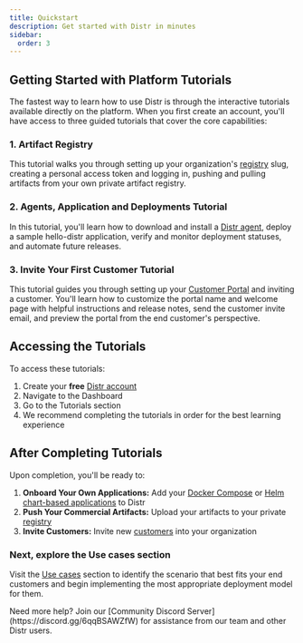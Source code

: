 ```yaml
---
title: Quickstart
description: Get started with Distr in minutes
sidebar:
  order: 3
---
```



## Getting Started with Platform Tutorials

The fastest way to learn how to use Distr is through the interactive tutorials available directly on the platform. When you first create an account, you'll have access to three guided tutorials that cover the core capabilities:

<ThemeImage
  lightSrc="/src/assets/docs/getting-started/quickstart/tutorials-light.png"
  darkSrc="/src/assets/docs/getting-started/quickstart/tutorials-dark.png"
  alt="Fully-Self-Managed diagram"
/>

### 1. Artifact Registry

This tutorial walks you through setting up your organization's [registry](/docs/product/registry/) slug, creating a personal access token and logging in, pushing and pulling artifacts from your own private artifact registry.

### 2. Agents, Application and Deployments Tutorial

In this tutorial, you'll learn how to download and install a [Distr agent](/docs/product/agents/), deploy a sample hello-distr application, verify and monitor deployment statuses, and automate future releases.

### 3. Invite Your First Customer Tutorial

This tutorial guides you through setting up your [Customer Portal](/docs/product/distr-hub/#what-customers-can-do-in-the-customer-portal) and inviting a customer. You'll learn how to customize the portal name and welcome page with helpful instructions and release notes, send the customer invite email, and preview the portal from the end customer's perspective.

## Accessing the Tutorials

To access these tutorials:

1. Create your **free** [Distr account](https://app.distr.sh/login)
2. Navigate to the Dashboard
3. Go to the Tutorials section
4. We recommend completing the tutorials in order for the best learning experience


## After Completing Tutorials

Upon completion, you'll be ready to:

1. **Onboard Your Own Applications:** Add your [Docker Compose](/docs/guides/platform-management/onboarding-a-docker-app/) or [Helm chart-based applications](/docs/guides/platform-management/onboarding-a-helm-app/) to Distr
2. **Push Your Commercial Artifacts:** Upload your artifacts to your private [registry](/docs/product/registry/)
3. **Invite Customers:** Invite new [customers](docs/guides/platform-management/onboarding-a-new-customer/) into your organization

### Next, explore the Use cases section

Visit the [Use cases](/docs/use-cases/fully-self-managed/) section to identify the scenario that best fits your end customers and begin implementing the most appropriate deployment model for them.

<Aside type="tip">
  Need more help? Join our [Community Discord Server](https://discord.gg/6qqBSAWZfW) for
  assistance from our team and other Distr users.
</Aside>
